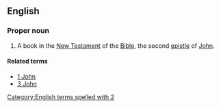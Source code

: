 ==English==

===Proper noun===
{{en-proper noun}}
{{book of the Bible|Second Epistle of John}}

# {{biblical}} A book in the [[New Testament]] of the [[Bible]], the second [[epistle]] of [[John]].

====Related terms====
*[[1 John]]
*[[3 John]]

[[Category:English terms spelled with 2]]